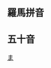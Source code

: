 ==羅馬拼音==
{{CategoryTOC Japan Romaji
| cat = 日本交流道
}}
==五十音==
{{CategoryTOC Japan Hiragana 
| cat = 日本交流道
}}

[[Category:日本交流道_(按羅馬拼音分類)|ま]]